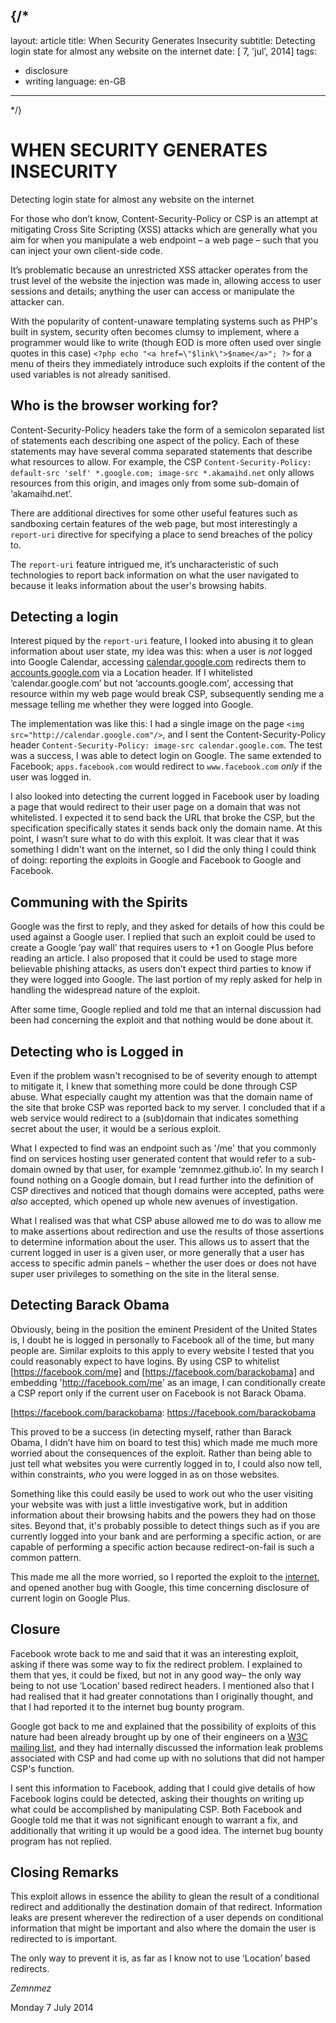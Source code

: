 {/*
---
layout: article
title: When Security Generates Insecurity
subtitle: Detecting login state for almost any website on the internet
date: [ 7, 'jul', 2014]
tags:
 - disclosure
 - writing
language: en-GB
---
*/}




WHEN SECURITY GENERATES INSECURITY  
==================================

<InShort>
Detecting login state for almost any website on the internet

For those who don’t know, Content-Security-Policy or CSP is an attempt at mitigating Cross Site Scripting (XSS) attacks which are generally what you aim for when you manipulate a web endpoint – a web page – such that you can inject your own client-side code.
</InShort>

It’s problematic because an unrestricted XSS attacker operates from the trust level of the website the injection was made in, allowing access to user sessions and details; anything the user can access or manipulate the attacker can. 

With the popularity of content-unaware templating systems such as PHP's built in system, security often becomes clumsy to implement, where a programmer would like to write (though EOD is more often used over single quotes in this case) `<?php echo "<a href=\"$link\">$name</a>"; ?>` for a menu of theirs they immediately introduce such exploits if the content of the used variables is not already sanitised.



Who is the browser working for?
-------------------------------


Content-Security-Policy headers take the form of a semicolon separated list of statements each describing one aspect of the policy. Each of these statements may have several comma separated statements that describe what resources to allow. For example, the CSP `Content-Security-Policy: default-src 'self' *.google.com; image-src *.akamaihd.net` only allows resources from this origin, and images only from some sub-domain of ‘akamaihd.net’. 

There are additional directives for some other useful features such as sandboxing certain features of the web page, but most interestingly a `report-uri` directive for specifying a place to send breaches of the policy to. 

The `report-uri` feature intrigued me, it’s uncharacteristic of such technologies to report back information on what the user navigated to because it leaks information about the user's browsing habits.



Detecting a login
-----------------


Interest piqued by the `report-uri` feature, I looked into abusing it to glean information about user state, my idea was this: when a user is *not* logged into Google Calendar, accessing [calendar.google.com] redirects them to [accounts.google.com] via a Location header. If I whitelisted ‘calendar.google.com’ but not ‘accounts.google.com’, accessing that resource within my web page would break CSP, subsequently sending me a message telling me whether they were logged into Google.

[calendar.google.com]: https://calendar.google.com "Google Calendar"
[accounts.google.com]: https://calendar.google.com "Google Accounts"

The implementation was like this: I had a single image on the page `<img src="http://calendar.google.com"/>`, and I sent the Content-Security-Policy header `Content-Security-Policy: image-src calendar.google.com`. The test was a success, I was able to detect login on Google. The same extended to Facebook; `apps.facebook.com` would redirect to `www.facebook.com` *only* if the user was logged in. 

I also looked into detecting the current logged in Facebook user by loading a
page that would redirect to their user page on a domain that was not
whitelisted. I expected it to send back the URL that broke the CSP, but the
specification specifically states it sends back only the domain name. At this
point, I wasn’t sure what to do with this exploit. It was clear that it was
something I didn't want on the internet, so I did the only thing I could think
of doing: reporting the exploits in Google and Facebook to Google and Facebook.


Communing with the Spirits
--------------------------


Google was the first to reply, and they asked for details of how this could be
used against a Google user. I replied that such an exploit could be used to
create a Google ‘pay wall’ that requires users to +1 on Google Plus before
reading an article. I also proposed that it could be used to stage more
believable phishing attacks, as users don’t expect third parties to know if they
were logged into Google. The last portion of my reply asked for help in handling
the widespread nature of the exploit.

After some time, Google replied and told me that an internal discussion had been
had concerning the exploit and that nothing would be done about it.


Detecting who is Logged in
--------------------------


Even if the problem wasn't recognised to be of severity enough to attempt to
mitigate it, I knew that something more could be done through CSP abuse. What
especially caught my attention was that the domain name of the site that broke
CSP was reported back to my server. I concluded that if a web service would
redirect to a (sub)domain that indicates something secret about the user, it
would be a serious exploit.

What I expected to find was an endpoint such as '/me' that you commonly find on
services hosting user generated content that would refer to a sub-domain owned
by that user, for example ‘zemnmez.github.io’. In my search I found nothing on a
Google domain, but I read further into the definition of CSP directives and
noticed that though domains were accepted, paths were *also* accepted, which
opened up whole new avenues of investigation.

What I realised was that what CSP abuse allowed me to do was to allow me to make
assertions about redirection and use the results of those assertions to
determine information about the user. This allows us to assert that the current
logged in user is a given user, or more generally that a user has access to
specific admin panels – whether the user does or does not have super user
privileges to something on the site in the literal sense.


Detecting Barack Obama
----------------------


Obviously, being in the position the eminent President of the United States is,
I doubt he is logged in personally to Facebook all of the time, but many people
are. Similar exploits to this apply to every website I tested that you could
reasonably expect to have logins. By using CSP to whitelist [https://facebook.com/me]
and [https://facebook.com/barackobama] and embedding 'http://facebook.com/me' as an
image, I can conditionally create a CSP report only if the current user on
Facebook is not Barack Obama.

[https://facebook.com/me]: https://facebook.com/me
[https://facebook.com/barackobama: https://facebook.com/barackobama

This proved to be a success (in detecting myself, rather than Barack Obama, I
didn’t have him on board to test this) which made me much more worried about the
consequences of the exploit. Rather than being able to just tell what websites
you were currently logged in to, I could also now tell, within constraints,
*who* you were logged in as on those websites.

Something like this could easily be used to work out who the user visiting your
website was with just a little investigative work, but in addition information
about their browsing habits and the powers they had on those sites. Beyond that,
it's probably possible to detect things such as if you are currently logged into
your bank and are performing a specific action, or are capable of performing a
specific action because redirect-on-fail is such a common pattern.

This made me all the more worried, so I reported the exploit to the
[internet][internet bug bounty], and opened another bug with Google, this time
concerning disclosure of current login on Google Plus.


[internet bug bounty]: https://hackerone.com/internet


Closure
-------

Facebook wrote back to me and said that it was an interesting exploit, asking if
there was some way to fix the redirect problem. I explained to them that yes, it
could be fixed, but not in any good way– the only way being to not use
‘Location’ based redirect headers. I mentioned also that I had realised that it
had greater connotations than I originally thought, and that I had reported it
to the internet bug bounty program.

Google got back to me and explained that the possibility of exploits of this
nature had been already brought up by one of their engineers on a [W3C mailing
list][W3C Mailing List: Remove Paths from CSP?], and they had internally
discussed the information leak problems associated with CSP and had come up with
no solutions that did not hamper CSP's function.

I sent this information to Facebook, adding that I could give details of how
Facebook logins could be detected, asking their thoughts on writing up what
could be accomplished by manipulating CSP. Both Facebook and Google told me that
it was not significant enough to warrant a fix, and additionally that writing it
up would be a good idea. The internet bug bounty program has not replied.

[W3C Mailing List: Remove Paths From CSP?]: https://archive.is/o/UXD8j/lists.w3.org/Archives/Public/public-webappsec/2014Feb/0036.html


Closing Remarks
---------------

This exploit allows in essence the ability to glean the result of a conditional
redirect and additionally the destination domain of that redirect. Information
leaks are present wherever the redirection of a user depends on conditional
information that might be important and also where the domain the user is
redirected to is important.

The only way to prevent it is, as far as I know not to use ‘Location’ based redirects.

*Zemnmez*

Monday 7 July 2014
